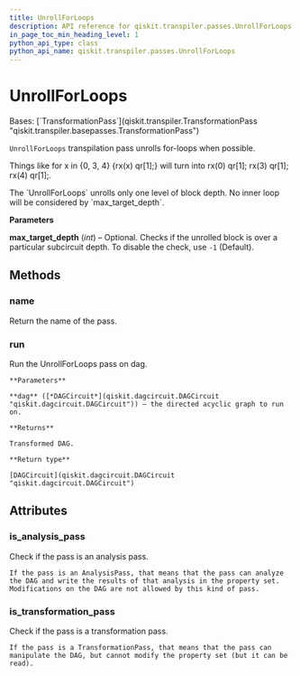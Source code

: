 ```yaml
---
title: UnrollForLoops
description: API reference for qiskit.transpiler.passes.UnrollForLoops
in_page_toc_min_heading_level: 1
python_api_type: class
python_api_name: qiskit.transpiler.passes.UnrollForLoops
---
```


# UnrollForLoops

<Class id="qiskit.transpiler.passes.UnrollForLoops" isDedicatedPage={true} github="https://github.com/qiskit/qiskit/tree/stable/0.24/qiskit/transpiler/passes/utils/unroll_forloops.py" signature="UnrollForLoops(*args, **kwargs)" modifiers="class">
  Bases: [`TransformationPass`](qiskit.transpiler.TransformationPass "qiskit.transpiler.basepasses.TransformationPass")

  `UnrollForLoops` transpilation pass unrolls for-loops when possible.

  Things like for x in \{0, 3, 4} \{rx(x) qr\[1];} will turn into rx(0) qr\[1]; rx(3) qr\[1]; rx(4) qr\[1];.

  <Admonition title="Note" type="note">
    The `UnrollForLoops` unrolls only one level of block depth. No inner loop will be considered by `max_target_depth`.
  </Admonition>

  **Parameters**

  **max\_target\_depth** (*int*) – Optional. Checks if the unrolled block is over a particular subcircuit depth. To disable the check, use `-1` (Default).

  ## Methods

  <span id="qiskit-transpiler-passes-unrollforloops-name" />

  ### name

  <Function id="qiskit.transpiler.passes.UnrollForLoops.name" signature="UnrollForLoops.name()">
    Return the name of the pass.
  </Function>

  <span id="qiskit-transpiler-passes-unrollforloops-run" />

  ### run

  <Function id="qiskit.transpiler.passes.UnrollForLoops.run" signature="UnrollForLoops.run(dag)">
    Run the UnrollForLoops pass on dag.

    **Parameters**

    **dag** ([*DAGCircuit*](qiskit.dagcircuit.DAGCircuit "qiskit.dagcircuit.DAGCircuit")) – the directed acyclic graph to run on.

    **Returns**

    Transformed DAG.

    **Return type**

    [DAGCircuit](qiskit.dagcircuit.DAGCircuit "qiskit.dagcircuit.DAGCircuit")
  </Function>

  ## Attributes

  ### is\_analysis\_pass

  <Attribute id="qiskit.transpiler.passes.UnrollForLoops.is_analysis_pass">
    Check if the pass is an analysis pass.

    If the pass is an AnalysisPass, that means that the pass can analyze the DAG and write the results of that analysis in the property set. Modifications on the DAG are not allowed by this kind of pass.
  </Attribute>

  ### is\_transformation\_pass

  <Attribute id="qiskit.transpiler.passes.UnrollForLoops.is_transformation_pass">
    Check if the pass is a transformation pass.

    If the pass is a TransformationPass, that means that the pass can manipulate the DAG, but cannot modify the property set (but it can be read).
  </Attribute>
</Class>

